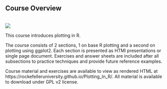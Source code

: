 ## Course Overview

<br>
[<img src="https://github.com/RockefellerUniversity/Intro_To_R_1Day/workflows/R-CMD-check-bioc/badge.svg">](https://github.com/RockefellerUniversity/Intro_To_R_1Day/actions?query=workflow%3AR-CMD-check-bioc)


This course introduces plotting in R.

The course consists of 2 sections, 1 on base R plotting and a second on plotting using ggplot2.
Each section is presented as HTMl presentations or single page document. Exercises and answer sheets are included after all subsections to practice techniques and provide future reference examples.

Course material and exercises are available to view as rendered HTML at https://rockefelleruniversity.github.io/Plotting_In_R/.
All material is available to download under GPL v2 license.
